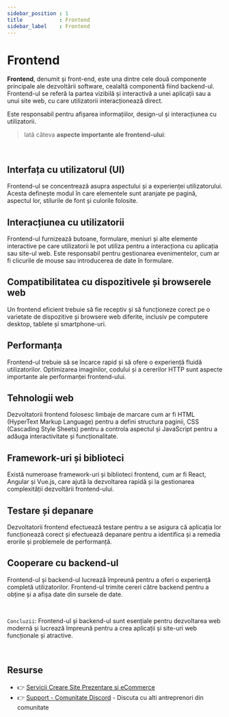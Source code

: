 ```yaml
---
sidebar_position : 1
title            : Frontend
sidebar_label    : Frontend
---
```


# Frontend

**Frontend**, denumit și front-end, este una dintre cele două componente principale ale dezvoltării software, cealaltă componentă fiind backend-ul. 
Frontend-ul se referă la partea vizibilă și interactivă a unei aplicații sau a unui site web, cu care utilizatorii interacționează direct. 

Este responsabil pentru afișarea informațiilor, design-ul și interacțiunea cu utilizatorii.

> Iată câteva **aspecte importante ale frontend-ului**:

<br />

## **Interfața cu utilizatorul (UI)** 

Frontend-ul se concentrează asupra aspectului și a experienței utilizatorului. Acesta definește modul în care elementele sunt aranjate pe pagină, aspectul lor, stilurile de font și culorile folosite.

## **Interacțiunea cu utilizatorii** 

Frontend-ul furnizează butoane, formulare, meniuri și alte elemente interactive pe care utilizatorii le pot utiliza pentru a interacționa cu aplicația sau site-ul web.
 Este responsabil pentru gestionarea evenimentelor, cum ar fi clicurile de mouse sau introducerea de date în formulare.

## **Compatibilitatea cu dispozitivele și browserele web** 

Un frontend eficient trebuie să fie receptiv și să funcționeze corect pe o varietate de dispozitive și browsere web diferite, inclusiv pe computere desktop, tablete și smartphone-uri.

## **Performanța** 

Frontend-ul trebuie să se încarce rapid și să ofere o experiență fluidă utilizatorilor. Optimizarea imaginilor, codului și a cererilor HTTP sunt aspecte importante ale performanței frontend-ului.

## **Tehnologii web** 

Dezvoltatorii frontend folosesc limbaje de marcare cum ar fi HTML (HyperText Markup Language) pentru a defini structura paginii, CSS (Cascading Style Sheets) 
pentru a controla aspectul și JavaScript pentru a adăuga interactivitate și funcționalitate.

## **Framework-uri și biblioteci** 

Există numeroase framework-uri și biblioteci frontend, cum ar fi React, Angular și Vue.js, care ajută la dezvoltarea rapidă și la gestionarea complexității dezvoltării frontend-ului.

## **Testare și depanare** 

Dezvoltatorii frontend efectuează testare pentru a se asigura că aplicația lor funcționează corect și efectuează depanare pentru a identifica și a remedia erorile și problemele de performanță.

## **Cooperare cu backend-ul** 

Frontend-ul și backend-ul lucrează împreună pentru a oferi o experiență completă utilizatorilor. Frontend-ul trimite cereri către backend pentru a obține și a afișa date din sursele de date.

<br />

`Concluzii`: Frontend-ul și backend-ul sunt esențiale pentru dezvoltarea web modernă și lucrează împreună pentru a crea aplicații și site-uri web funcționale și atractive.

<br />

## Resurse

- 👉 [Servicii Creare Site Prezentare si eCommerce](https://websitemarket.ro/)
- 👉 [Support - Comunitate Discord](https://discord.gg/MFRQmAk) - Discuta cu alti antreprenori din comunitate
